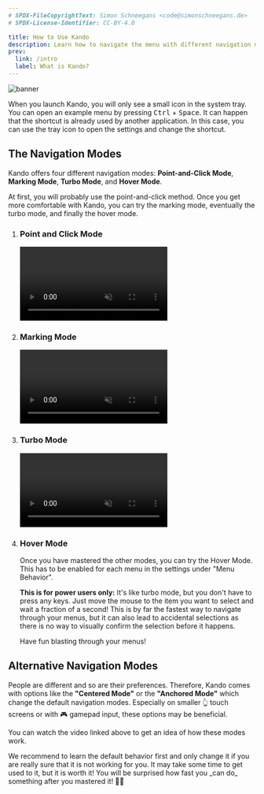 ```yaml
---
# SPDX-FileCopyrightText: Simon Schneegans <code@simonschneegans.de>
# SPDX-License-Identifier: CC-BY-4.0

title: How to Use Kando
description: Learn how to navigate the menu with different navigation modes.
prev:
  link: /intro
  label: What is Kando?
---
```




![banner](../../assets/banners/banner08.png)

<Intro>
When you launch Kando, you will only see a small icon in the system tray.
You can open an example menu by pressing <kbd>Ctrl</kbd> + <kbd>Space</kbd>.
It can happen that the shortcut is already used by another application.
In this case, you can use the tray icon to open the settings and change the shortcut.
</Intro>

<YouTube id="elHUCarOiXQ" />

## The Navigation Modes

Kando offers four different navigation modes: **Point-and-Click Mode**, **Marking Mode**, **Turbo Mode**, and **Hover Mode**.

At first, you will probably use the point-and-click method.
Once you get more comfortable with Kando, you can try the marking mode, eventually the turbo mode, and finally the hover mode.

<Steps>

1. ### <Icon name="solar:mouse-bold" class="inline-icon" /> Point and Click Mode

    <video controls muted src={pointAndClickMode} />

    The most basic approach for selecting items is by clicking at them. Although you do not have to click directly at the item, anywhere in the item's wedge will do! This can make selections very fast as you **do not have to aim carefully**.

    Once you know the position of an item, you can select it very quickly by moving the mouse to the right direction and clicking.

    But you can become even faster with the marking mode!


2. ### <Icon name="solar:pen-new-round-bold" class="inline-icon" /> Marking Mode

    <video controls muted src={markingMode} />

    With Kando, you can select items by drawing gestures! To do so, simply press your left mouse button, and drag over an item. You will move the item around, **until you stop the movement or make a sharp turn**.

    <Aside type="tip">
    For successful selections in Marking Mode, it is better to **draw expressive zig-zag lines** instead of shy and curvy lines.
    </Aside>

    Try to remember the path to an item and draw it without looking much at the menu! You will be surprised how quickly you can select items which are deeply nested in the menu.

    <Aside type="note">
    The menu reacts to your movements. **Not the other way araound!** A submenu will pop up when you stop moving the mouse. You do not need to look at the menu!
    </Aside>


3. ### <Icon name="solar:plain-3-bold" class="inline-icon" /> Turbo Mode

    <video controls muted src={turboMode} />

    If you opened the menu using a key combination, you can keep <kbd>Ctrl</kbd>, <kbd>Shift</kbd>, <kbd>Alt</kbd>, or <kbd>Meta</kbd> pressed. If you do so, the menu will behave as if the left mouse button is pressed, and you can easily browse through the menu without having to click anywhere!

    Once you release the key, the currently dragged item will be selected. **This allows you to make even faster selections!** 



4. ### <Icon name="solar:rocket-bold" class="inline-icon" /> Hover Mode <Badge text="new!" variant="tip" />

    Once you have mastered the other modes, you can try the Hover Mode.
    This has to be enabled for each menu in the settings under "Menu Behavior".

    **This is for power users only:** It's like turbo mode, but you don't have to press any keys. Just move the mouse to the item you want to select and wait a fraction of a second!
    This is by far the fastest way to navigate through your menus, but it can also lead to accidental selections as there is no way to visually confirm the selection before it happens.
    
    Have fun blasting through your menus!

</Steps>

## Alternative Navigation Modes

People are different and so are their preferences.
Therefore, Kando comes with options like the **"Centered Mode"** or the **"Anchored Mode"** which change the default navigation modes.
Especially on smaller 👆 touch screens or with 🎮 gamepad input, these options may be beneficial.

You can watch the video linked above to get an idea of how these modes work.

<Aside type="note">
We recommend to learn the default behavior first and only change it if you are really sure that it is not working for you. It may take some time to get used to it, but it is worth it! You will be surprised how fast you _can do_ something after you mastered it! 🍰🚀
</Aside>


